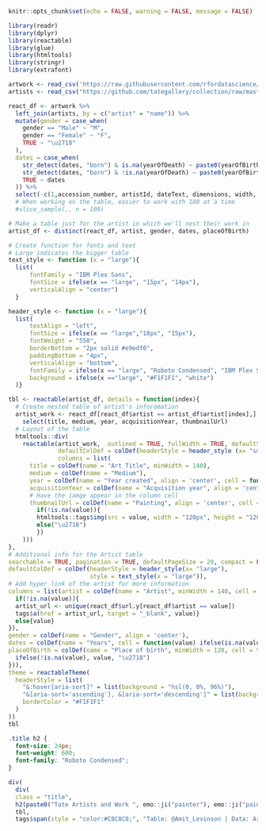 ```r
knitr::opts_chunk$set(echo = FALSE, warning = FALSE, message = FALSE)
```

```r
library(readr)
library(dplyr)
library(reactable)
library(glue)
library(htmltools)
library(stringr)
library(extrafont)
```


```r
artwork <- read_csv('https://raw.githubusercontent.com/rfordatascience/tidytuesday/master/data/2021/2021-01-12/artwork.csv')
artists <- read_csv("https://github.com/tategallery/collection/raw/master/artist_data.csv")
```


```r
react_df <- artwork %>% 
  left_join(artists, by = c("artist" = "name")) %>% 
  mutate(gender = case_when(
    gender == "Male" ~ "M",
    gender == "Female" ~ "F",
    TRUE ~ "\u2718"
  ),
  dates = case_when(
    str_detect(dates, "born") & is.na(yearOfDeath) ~ paste0(yearOfBirth, "-"),
    str_detect(dates, "born") & !is.na(yearOfDeath) ~ paste0(yearOfBirth, "-", yearOfDeath),
    TRUE ~ dates
  )) %>% 
  select(-c(1,accession_number, artistId, dateText, dimensions, width, height,depth, units, inscription, artistRole,url.x,  placeOfDeath, id.y, thumbnailCopyright, yearOfBirth, yearOfDeath))
  # When working on the table, easier to work with 100 at a time
  #slice_sample(., n = 100) 

# Make a table just for the artist in which we'll nest their work in
artist_df <- distinct(react_df, artist, gender, dates, placeOfBirth)
```

```r
# Create function for fonts and text
# Large indicates the bigger table
text_style <- function (x = "large"){
  list(
      fontFamily = "IBM Plex Sans",
      fontSize = ifelse(x == "large", "15px", "14px"),
      verticalAlign = "center")
  }

header_style <- function (x = "large"){
  list(
      textAlign = "left",
      fontSize = ifelse(x == "large","18px", "15px"),
      fontWeight = "550",
      borderBottom = "2px solid #e9edf0",
      paddingBottom = "4px",
      verticalAlign = "bottom",
      fontFamily = ifelse(x == "large", "Roboto Condensed", "IBM Plex Sans"),
      background = ifelse(x =="large", "#F1F1F1", "white")
  )}
```


```r
tbl <- reactable(artist_df, details = function(index){
  # Create nested table of artist's inforomation
  artist_work <- react_df[react_df$artist == artist_df$artist[index],] %>% 
    select(title, medium, year, acquisitionYear, thumbnailUrl)
  # Layout of the table
  htmltools::div(
    reactable(artist_work,  outlined = TRUE, fullWidth = TRUE, defaultSorted = "year",
              defaultColDef = colDef(headerStyle = header_style (x= "small"), style = text_style(x = "small")),
              columns = list(
      title = colDef(name = "Art Title", minWidth = 140),
      medium = colDef(name = "Medium"),
      year = colDef(name = "Year created", align = 'center', cell = function(value) ifelse(!is.na(value), "\u2718", value)),
      acquisitionYear = colDef(name = "Acquisition year", align = 'center'),
      # Have the iamge appear in the column cell
      thumbnailUrl = colDef(name = "Painting", align = 'center', cell = function(value){
        if(!is.na(value)){
        htmltools::tags$img(src = value, width = "120px", height = "120px", border="3px")}
        else("\u2718")
        })
    )))
},
# Additional info for the Artist table
searchable = TRUE, pagination = TRUE, defaultPageSize = 20, compact = FALSE, borderless = FALSE, fullWidth = TRUE,
defaultColDef = colDef(headerStyle = header_style(x= "large"),
                       style = text_style(x = "large")),
# Add hyper link of the artist for more information
columns = list(artist = colDef(name = "Artist", minWidth = 140, cell = function(value){
  if(!is.na(value)){
  artist_url <- unique(react_df$url.y[react_df$artist == value])
  tags$a(href = artist_url, target = "_blank", value)}
  else{value}
}),
gender = colDef(name = "Gender", align = 'center'),
dates = colDef(name = "Years", cell = function(value) ifelse(is.na(value), "\u2718", value)),
placeOfBirth = colDef(name = "Place of birth", minWidth = 120, cell = function(value){
  ifelse(!is.na(value), value, "\u2718")
})),
theme = reactableTheme(
  headerStyle = list(
    "&:hover[aria-sort]" = list(background = "hsl(0, 0%, 96%)"),
    "&[aria-sort='ascending'], &[aria-sort='descending']" = list(background = "hsl(0, 0%, 96%)"),
    borderColor = "#F1F1F1"
  )
))
tbl
```

```css
.title h2 {
  font-size: 24px;
  font-weight: 600;
  font-family: "Roboto Condensed";
}
```

```r
div(
  div(
  class = "title", 
  h2(paste0("Tate Artists and Work ", emo::ji("painter"), emo::ji("paint")))),
  tbl,
  tags$span(style = "color:#C8C8C8;", "Table: @Amit_Levinson | Data: Art Collections From the Tate Collection"))
```
